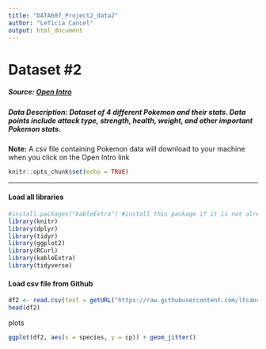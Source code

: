 ```yaml
---
title: "DATA607_Project2_data2"
author: "LeTicia Cancel"
output: html_document
---
```


# Dataset #2
##### **Source:** [Open Intro](https://openintro.org/stat/data/pokemon.csv)
##### **Data Description:** Dataset of 4 different Pokemon and their stats. Data points include attack type, strength, health, weight, and other important Pokemon stats. 
**Note:** A csv file containing Pokemon data will download to your machine when you click on the Open Intro link

```r
knitr::opts_chunk$set(echo = TRUE)
```

--------
#### Load all libraries
```r
#install.packages("kableExtra") #install this package if it is not already installed
library(knitr)
library(dplyr)
library(tidyr)
library(ggplot2)
library(RCurl)
library(kableExtra)
library(tidyverse)
```

#### Load csv file from Github
```r
df2 <- read.csv(text = getURL("https://raw.githubusercontent.com/ltcancel/Project2/master/pokemon.csv"), header = TRUE, sep = ",")
head(df2)
```

plots
```r
ggplot(df2, aes(x = species, y = cp)) + geom_jitter()
```


```r

```

